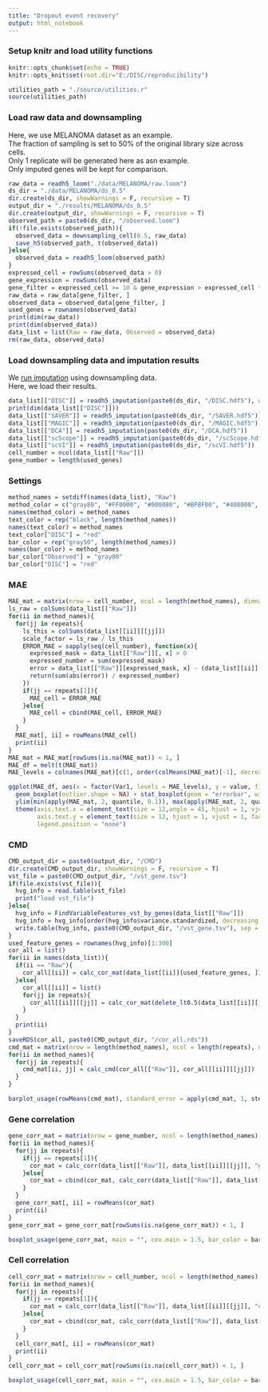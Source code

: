 ```yaml
---
title: "Dropout event recovery"
output: html_notebook
---
```

### Setup knitr and load utility functions
```r
knitr::opts_chunk$set(echo = TRUE)
knitr::opts_knit$set(root.dir="E:/DISC/reproducibility")
```
```r
utilities_path = "./source/utilities.r"
source(utilities_path)
```
### Load raw data and downsampling
Here, we use MELANOMA dataset as an example.</br>
The fraction of sampling is set to 50% of the original library size across cells.</br>
Only 1 replicate will be generated here as asn example.</br>
Only imputed genes will be kept for comparison.
```r
raw_data = readh5_loom("./data/MELANOMA/raw.loom")
ds_dir = "./data/MELANOMA/ds_0.5"
dir.create(ds_dir, showWarnings = F, recursive = T)
output_dir = "./results/MELANOMA/ds_0.5"
dir.create(output_dir, showWarnings = F, recursive = T)
observed_path = paste0(ds_dir, "/observed.loom")
if(!file.exists(observed_path)){
  observed_data = downsampling_cell(0.5, raw_data)
  save_h5(observed_path, t(observed_data))
}else{
  observed_data = readh5_loom(observed_path)
}
expressed_cell = rowSums(observed_data > 0)
gene_expression = rowSums(observed_data)
gene_filter = expressed_cell >= 10 & gene_expression > expressed_cell * 1
raw_data = raw_data[gene_filter, ]
observed_data = observed_data[gene_filter, ]
used_genes = rownames(observed_data)
print(dim(raw_data))
print(dim(observed_data))
data_list = list(Raw = raw_data, Observed = observed_data)
rm(raw_data, observed_data)
```
### Load downsampling data and imputation results
We <a href="https://github.com/iyhaoo/DISC/blob/master/reproducibility/tutorials/run_imputation.md">run imputation</a>  using downsampling data.</br>
Here, we load their results.
```r
data_list[["DISC"]] = readh5_imputation(paste0(ds_dir, "/DISC.hdf5"), with_outliers = T)[used_genes, ]
print(dim(data_list[["DISC"]]))
data_list[["SAVER"]] = readh5_imputation(paste0(ds_dir, "/SAVER.hdf5"))
data_list[["MAGIC"]] = readh5_imputation(paste0(ds_dir, "/MAGIC.hdf5"))
data_list[["DCA"]] = readh5_imputation(paste0(ds_dir, "/DCA.hdf5"))
data_list[["scScope"]] = readh5_imputation(paste0(ds_dir, "/scScope.hdf5"))
data_list[["scVI"]] = readh5_imputation(paste0(ds_dir, "/scVI.hdf5"))
cell_number = ncol(data_list[["Raw"]])
gene_number = length(used_genes)
```
### Settings
```r
method_names = setdiff(names(data_list), "Raw")
method_color = c("gray80", "#FF0000", "#000080", "#BFBF00", "#408000", "#804000", "#00FF00", "#FF8000", "#FF00FF", "#00FFFF")
names(method_color) = method_names
text_color = rep("black", length(method_names))
names(text_color) = method_names
text_color["DISC"] = "red"
bar_color = rep("gray50", length(method_names))
names(bar_color) = method_names
bar_color["Observed"] = "gray80"
bar_color["DISC"] = "red"
```
### MAE
```r
MAE_mat = matrix(nrow = cell_number, ncol = length(method_names), dimnames = list(c(), method_names))
ls_raw = colSums(data_list[["Raw"]])
for(ii in method_names){
  for(jj in repeats){
    ls_this = colSums(data_list[[ii]][[jj]])
    scale_factor = ls_raw / ls_this
    ERROR_MAE = sapply(seq(cell_number), function(x){
      expressed_mask = data_list[["Raw"]][, x] > 0
      expressed_number = sum(expressed_mask)
      error = data_list[["Raw"]][expressed_mask, x] - (data_list[[ii]][[jj]][expressed_mask, x] * scale_factor[x])
      return(sum(abs(error)) / expressed_number)
    })
    if(jj == repeats[1]){
      MAE_cell = ERROR_MAE
    }else{
      MAE_cell = cbind(MAE_cell, ERROR_MAE)
    }
  }
  MAE_mat[, ii] = rowMeans(MAE_cell)
  print(ii)
}
MAE_mat = MAE_mat[rowSums(is.na(MAE_mat)) < 1, ]
MAE_df = melt(t(MAE_mat))
MAE_levels = colnames(MAE_mat)[c(1, order(colMeans(MAE_mat)[-1], decreasing = F) + 1)]

```

```r
ggplot(MAE_df, aes(x = factor(Var1, levels = MAE_levels), y = value, fill = factor(Var1, levels = MAE_levels))) +
  geom_boxplot(outlier.shape = NA) + stat_boxplot(geom = "errorbar", width = 0.3) +
  ylim(min(apply(MAE_mat, 2, quantile, 0.1)), max(apply(MAE_mat, 2, quantile, 0.9))) + theme_classic() +
  theme(axis.text.x = element_text(size = 12,angle = 45, hjust = 1, vjust = 1, face = "bold"),
        axis.text.y = element_text(size = 12, hjust = 1, vjust = 1, face = "bold"),
        legend.position = "none")
```

### CMD
```r
CMD_output_dir = paste0(output_dir, "/CMD")
dir.create(CMD_output_dir, showWarnings = F, recursive = T)
vst_file = paste0(CMD_output_dir, "/vst_gene.tsv")
if(file.exists(vst_file)){
  hvg_info = read.table(vst_file)
  print("load vst_file")
}else{
  hvg_info = FindVariableFeatures_vst_by_genes(data_list[["Raw"]])
  hvg_info = hvg_info[order(hvg_info$variance.standardized, decreasing = T), ]
  write.table(hvg_info, paste0(CMD_output_dir, "/vst_gene.tsv"), sep = "\t", quote = F, row.names = T, col.names = T)
}
used_feature_genes = rownames(hvg_info)[1:300]
cor_all = list()
for(ii in names(data_list)){
  if(ii == "Raw"){
    cor_all[[ii]] = calc_cor_mat(data_list[[ii]][used_feature_genes, ])
  }else{
    cor_all[[ii]] = list()
    for(jj in repeats){
      cor_all[[ii]][[jj]] = calc_cor_mat(delete_lt0.5(data_list[[ii]][[jj]])[used_feature_genes, ])
    }
  }
  print(ii)
}
saveRDS(cor_all, paste0(CMD_output_dir, "/cor_all.rds"))
cmd_mat = matrix(nrow = length(method_names), ncol = length(repeats), dimnames = list(method_names, repeats))
for(ii in method_names){
  for(jj in repeats){
    cmd_mat[ii, jj] = calc_cmd(cor_all[["Raw"]], cor_all[[ii]][[jj]])
  }
}

```
```r
barplot_usage(rowMeans(cmd_mat), standard_error = apply(cmd_mat, 1, ste), main = "", cex.main = 1.5, bar_color = bar_color, text_color = text_color, use_data_order = T, ylab = "CMD", cex.lab = 1.5, font.main = 1, ylim = c(-0.1, 1))
```


### Gene correlation
```r
gene_corr_mat = matrix(nrow = gene_number, ncol = length(method_names), dimnames = list(c(), method_names))
for(ii in method_names){
  for(jj in repeats){
    if(jj == repeats[1]){
      cor_mat = calc_corr(data_list[["Raw"]], data_list[[ii]][[jj]], "gene")
    }else{
      cor_mat = cbind(cor_mat, calc_corr(data_list[["Raw"]], data_list[[ii]][[jj]], "gene"))
    }
  }
  gene_corr_mat[, ii] = rowMeans(cor_mat)
  print(ii)
}
gene_corr_mat = gene_corr_mat[rowSums(is.na(gene_corr_mat)) < 1, ]

```
```r
boxplot_usage(gene_corr_mat, main = "", cex.main = 1.5, bar_color = bar_color, text_color = text_color, use_data_order = T, decreasing = T, ylab = "Gene correlation with reference", cex.lab = 1.5, font.main = 1, ylim = c(-0.1, 1))
```
### Cell correlation
```r
cell_corr_mat = matrix(nrow = cell_number, ncol = length(method_names), dimnames = list(c(), method_names))
for(ii in method_names){
  for(jj in repeats){
    if(jj == repeats[1]){
      cor_mat = calc_corr(data_list[["Raw"]], data_list[[ii]][[jj]], "cell")
    }else{
      cor_mat = cbind(cor_mat, calc_corr(data_list[["Raw"]], data_list[[ii]][[jj]], "cell"))
    }
  }
  cell_corr_mat[, ii] = rowMeans(cor_mat)
  print(ii)
}
cell_corr_mat = cell_corr_mat[rowSums(is.na(cell_corr_mat)) < 1, ]

```
```r
boxplot_usage(cell_corr_mat, main = "", cex.main = 1.5, bar_color = bar_color, text_color = text_color, use_data_order = T, decreasing = T, ylab = "Cell correlation with reference", cex.lab = 1.5, font.main = 1, ylim = c(-0.1, 1))
```







